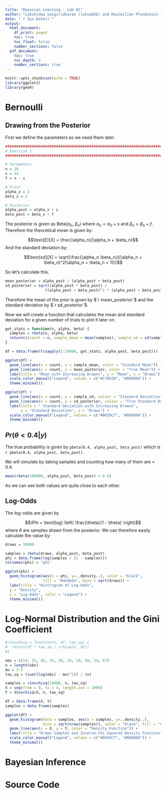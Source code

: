 ```yaml
---
title: "Bayesian Learning - Lab 01"
author: "Lakshidaa Saigiridharan (laksa656) and Maximilian Pfundstein (maxpf364)"
date: "`r Sys.Date()`"
output:
  html_document:
    df_print: paged
    toc: true
    toc_float: false
    number_sections: false
  pdf_document:
    toc: true
    toc_depth: 3
    number_sections: true
---
```


```r
knitr::opts_chunk$set(echo = TRUE)
library(ggplot2)
library(geoR)
```

# Bernoulli

## Drawing from the Posterior

First we define the parameters as we need them later.

```r

################################################################################
# Exercise 1
################################################################################

# Parameters
n = 20
s = 14
f = n - s

# Prior
alpha_z = 2
beta_z = 2

# Posterior
alpha_post = alpha_z + s
beta_post = beta_z + f

```

The posterior is given as Beta($\alpha_n$, $\beta_n$) where $\alpha_n = \alpha_0 + s$ and $\beta_n = \beta_0 + f$. Therefore the theoretical mean is given by:

$$\text{E}[X] = \frac{\alpha_n}{\alpha_n + \beta_n}$$
And the standard deviation by:

$$\text{sd}[X] = \sqrt{\frac{\alpha_n \beta_n}{(\alpha_n + \beta_n)^2(\alpha_n + \beta_n + 1)}}$$

So let's calculate this.

```r

mean_posterior = alpha_post / (alpha_post + beta_post)
sd_posterior = sqrt((alpha_post * beta_post) /
                  ((alpha_post + beta_post)^2 * (alpha_post + beta_post + 1))) 

```

Therefore the mean of the prior is given by $`r mean_posterior`$ and the standard deviation by $`r sd_posterior`$.

Now we will create a function that calculates the mean and standard deviation for a given number of trials to plot it later on.

```r

get_stats = function(n, alpha, beta) {
  samples = rbeta(n, alpha, beta)
  return(c(count = n, sample_mean = mean(samples), sample_sd = sd(samples)))
}

df = data.frame(t(sapply(2:10000, get_stats, alpha_post, beta_post)))

```

```r

ggplot(df) +
  geom_line(aes(x = count, y = sample_mean, color = "Standard Mean")) +
  geom_line(aes(x = count, y = mean_posterior, color = "True Mean")) +
  labs(title = "Mean with Increasing Drawns", y = "Mean", x = "Draws") +
  scale_color_manual("Legend", values = c("#C70039", "#000000")) +
  theme_minimal()

```

```r

ggplot(df) +
  geom_line(aes(x = count, y = sample_sd, colour = "Standard Deviation")) +
  geom_line(aes(x = count, y = sd_posterior, colour = "True Standard Deviation")) +
  labs(title = " Standard Deviation with Increasing Drawns",
       y = "Standard Deviation", x = "Draws") +
  scale_color_manual("Legend", values = c("#0039C7", "#000000")) +
  theme_minimal()

```

## $Pr(\theta < 0.4 | y)$

The true probability is given by `pbeta(0.4, alpha_post, beta_post)` which is `r pbeta(0.4, alpha_post, beta_post)`.

We will simulate by taking samples and counting how many of them are < $0.4$.

```r

mean(rbeta(100000, alpha_post, beta_post) < 0.4)

```

As we can see both values are quite close to each other.

## Log-Odds

The log-odds are given by

$$\Phi = \text{log} \left( \frac{\theta}{1 - \theta} \right)$$
where $\theta$ are samples drawn from the posterior. We can therefore easily calculate the value by:

```r

draws = 10000

samples = rbeta(draws, alpha_post, beta_post)
phi = data.frame(log(samples / (1 - samples)))
colnames(phi) = "phi"

```

```r

ggplot(phi) +
  geom_histogram(aes(x = phi, y=..density..), color = "black",
                 fill = "#dedede", bins = sqrt(draws)) +
  labs(title = "Histrogram of Log-Odds",
  y = "Density",
  x = "Log-Odds", color = "Legend") +
  theme_minimal()

```


# Log-Normal Distribution and the Gini Coefficient

```r

#rinvchisq = function(n, df, tau_sq) {
#  return(df * tau_sq / rchisq(n, df))
#}

obs = c(14, 25, 45, 25, 30, 33, 19, 50, 34, 67)
n = length(obs)
mu = 3.5
tau_sq = (sum((log(obs) - mu)^2)) / (n)

samples = rinvchisq(10000, n, tau_sq)
X = seq(from = 0, to = 4, length.out = 1000)
Y = dinvchisq(X, n, tau_sq)

df = data.frame(X, Y)
samples = data.frame(samples)

```

```r

ggplot(df) +
  geom_histogram(data = samples, aes(x = samples, y=..density..),
                 bins = sqrt(nrow(samples)), color = "black", fill = "#DEDEDE") +
  geom_line(aes(x = X, y = Y, color = "Density Function")) +
  labs(title = "Drawn Samples and Inverse-Chi-Squared Density Function", y = "Density", x = "X") +
  scale_color_manual("Legend", values = c("#0039C7", "#000000")) +
  theme_minimal()

```


# Bayesian Inference

# Source Code

```r

```